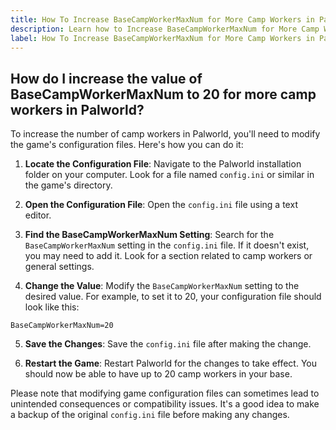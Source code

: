 ```yaml
---
title: How To Increase BaseCampWorkerMaxNum for More Camp Workers in Palworld
description: Learn how to Increase BaseCampWorkerMaxNum for More Camp Workers in Palworld
label: How To Increase BaseCampWorkerMaxNum for More Camp Workers in Palworld 
---
```


## How do I increase the value of BaseCampWorkerMaxNum to 20 for more camp workers in Palworld?

To increase the number of camp workers in Palworld, you'll need to modify the game's configuration files. Here's how you can do it:

1. **Locate the Configuration File**: Navigate to the Palworld installation folder on your computer. Look for a file named `config.ini` or similar in the game's directory.

2. **Open the Configuration File**: Open the `config.ini` file using a text editor.

3. **Find the BaseCampWorkerMaxNum Setting**: Search for the `BaseCampWorkerMaxNum` setting in the `config.ini` file. If it doesn't exist, you may need to add it. Look for a section related to camp workers or general settings.

4. **Change the Value**: Modify the `BaseCampWorkerMaxNum` setting to the desired value. For example, to set it to 20, your configuration file should look like this:

```config
BaseCampWorkerMaxNum=20
```


5. **Save the Changes**: Save the `config.ini` file after making the change.

6. **Restart the Game**: Restart Palworld for the changes to take effect. You should now be able to have up to 20 camp workers in your base.

Please note that modifying game configuration files can sometimes lead to unintended consequences or compatibility issues. It's a good idea to make a backup of the original `config.ini` file before making any changes.
